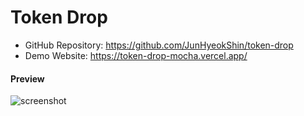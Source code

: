 # Token Drop

- GitHub Repository: https://github.com/JunHyeokShin/token-drop
- Demo Website: https://token-drop-mocha.vercel.app/

#### Preview

![screenshot](/project-resources/token-drop/preview.png)
